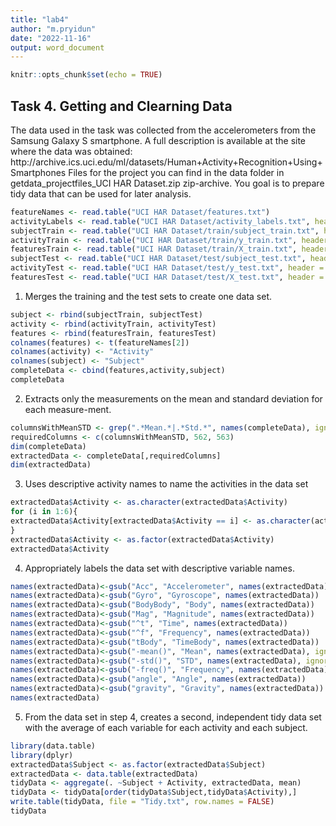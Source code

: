 ```yaml
---
title: "lab4"
author: "m.pryidun"
date: "2022-11-16"
output: word_document
---
```


```r
knitr::opts_chunk$set(echo = TRUE)
```

## Task 4. Getting and Clearning Data
The data used in the task was collected from the accelerometers from the Samsung Galaxy S
smartphone. A full description is available at the site where the data was obtained:
http://archive.ics.uci.edu/ml/datasets/Human+Activity+Recognition+Using+Smartphones
Files for the project you can find in the data folder in getdata_projectfiles_UCI HAR
Dataset.zip zip-archive.
You goal is to prepare tidy data that can be used for later analysis.
```r
featureNames <- read.table("UCI HAR Dataset/features.txt")
activityLabels <- read.table("UCI HAR Dataset/activity_labels.txt", header = FALSE)
subjectTrain <- read.table("UCI HAR Dataset/train/subject_train.txt", header = FALSE)
activityTrain <- read.table("UCI HAR Dataset/train/y_train.txt", header = FALSE)
featuresTrain <- read.table("UCI HAR Dataset/train/X_train.txt", header = FALSE)
subjectTest <- read.table("UCI HAR Dataset/test/subject_test.txt", header = FALSE)
activityTest <- read.table("UCI HAR Dataset/test/y_test.txt", header = FALSE)
featuresTest <- read.table("UCI HAR Dataset/test/X_test.txt", header = FALSE)
```

1. Merges the training and the test sets to create one data set.
```r
subject <- rbind(subjectTrain, subjectTest)
activity <- rbind(activityTrain, activityTest)
features <- rbind(featuresTrain, featuresTest)
colnames(features) <- t(featureNames[2])
colnames(activity) <- "Activity"
colnames(subject) <- "Subject"
completeData <- cbind(features,activity,subject)
completeData
```


2. Extracts only the measurements on the mean and standard deviation for each measure-ment.
```r
columnsWithMeanSTD <- grep(".*Mean.*|.*Std.*", names(completeData), ignore.case=TRUE)
requiredColumns <- c(columnsWithMeanSTD, 562, 563)
dim(completeData)
extractedData <- completeData[,requiredColumns]
dim(extractedData)
```

3. Uses descriptive activity names to name the activities in the data set
```r
extractedData$Activity <- as.character(extractedData$Activity)
for (i in 1:6){
extractedData$Activity[extractedData$Activity == i] <- as.character(activityLabels[i,2])
}
extractedData$Activity <- as.factor(extractedData$Activity)
extractedData$Activity
```

4. Appropriately labels the data set with descriptive variable names.
```r
names(extractedData)<-gsub("Acc", "Accelerometer", names(extractedData))
names(extractedData)<-gsub("Gyro", "Gyroscope", names(extractedData))
names(extractedData)<-gsub("BodyBody", "Body", names(extractedData))
names(extractedData)<-gsub("Mag", "Magnitude", names(extractedData))
names(extractedData)<-gsub("^t", "Time", names(extractedData))
names(extractedData)<-gsub("^f", "Frequency", names(extractedData))
names(extractedData)<-gsub("tBody", "TimeBody", names(extractedData))
names(extractedData)<-gsub("-mean()", "Mean", names(extractedData), ignore.case = TRUE)
names(extractedData)<-gsub("-std()", "STD", names(extractedData), ignore.case = TRUE)
names(extractedData)<-gsub("-freq()", "Frequency", names(extractedData), ignore.case = TRUE)
names(extractedData)<-gsub("angle", "Angle", names(extractedData))
names(extractedData)<-gsub("gravity", "Gravity", names(extractedData))
names(extractedData)
```
 

5. From the data set in step 4, creates a second, independent tidy data set with the average
of each variable for each activity and each subject.
```r
library(data.table)
library(dplyr)
extractedData$Subject <- as.factor(extractedData$Subject)
extractedData <- data.table(extractedData)
tidyData <- aggregate(. ~Subject + Activity, extractedData, mean)
tidyData <- tidyData[order(tidyData$Subject,tidyData$Activity),]
write.table(tidyData, file = "Tidy.txt", row.names = FALSE)
tidyData
```


